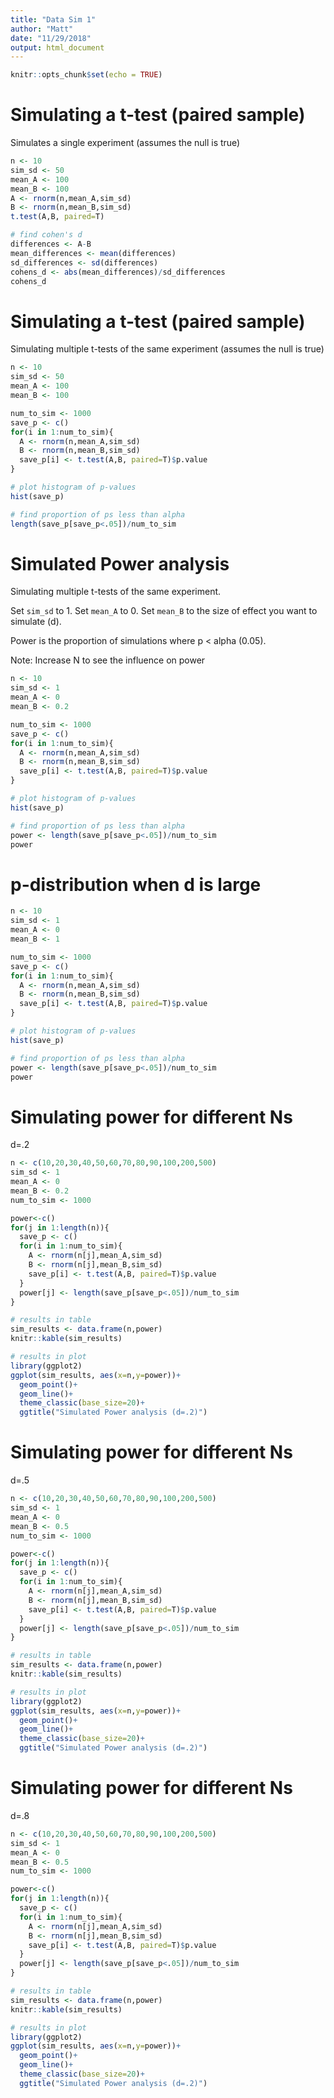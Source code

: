 ```yaml
---
title: "Data Sim 1"
author: "Matt"
date: "11/29/2018"
output: html_document
---
```


```r
knitr::opts_chunk$set(echo = TRUE)
```

# Simulating a t-test (paired sample)

Simulates a single experiment (assumes the null is true)

```r
n <- 10
sim_sd <- 50
mean_A <- 100
mean_B <- 100
A <- rnorm(n,mean_A,sim_sd)
B <- rnorm(n,mean_B,sim_sd)
t.test(A,B, paired=T)

# find cohen's d
differences <- A-B
mean_differences <- mean(differences)
sd_differences <- sd(differences)
cohens_d <- abs(mean_differences)/sd_differences
cohens_d

```


# Simulating a t-test (paired sample)

Simulating multiple t-tests of the same experiment (assumes the null is true)

```r
n <- 10
sim_sd <- 50
mean_A <- 100
mean_B <- 100

num_to_sim <- 1000
save_p <- c()
for(i in 1:num_to_sim){
  A <- rnorm(n,mean_A,sim_sd)
  B <- rnorm(n,mean_B,sim_sd)
  save_p[i] <- t.test(A,B, paired=T)$p.value
}

# plot histogram of p-values
hist(save_p)

# find proportion of ps less than alpha
length(save_p[save_p<.05])/num_to_sim

```


# Simulated Power analysis

Simulating multiple t-tests of the same experiment. 

Set `sim_sd` to 1. Set `mean_A` to 0. Set `mean_B` to the size of effect you want to simulate (d). 

Power is the proportion of simulations where p < alpha (0.05).

Note: Increase N to see the influence on power

```r
n <- 10
sim_sd <- 1
mean_A <- 0
mean_B <- 0.2

num_to_sim <- 1000
save_p <- c()
for(i in 1:num_to_sim){
  A <- rnorm(n,mean_A,sim_sd)
  B <- rnorm(n,mean_B,sim_sd)
  save_p[i] <- t.test(A,B, paired=T)$p.value
}

# plot histogram of p-values
hist(save_p)

# find proportion of ps less than alpha
power <- length(save_p[save_p<.05])/num_to_sim
power

```

# p-distribution when d is large

```r
n <- 10
sim_sd <- 1
mean_A <- 0
mean_B <- 1

num_to_sim <- 1000
save_p <- c()
for(i in 1:num_to_sim){
  A <- rnorm(n,mean_A,sim_sd)
  B <- rnorm(n,mean_B,sim_sd)
  save_p[i] <- t.test(A,B, paired=T)$p.value
}

# plot histogram of p-values
hist(save_p)

# find proportion of ps less than alpha
power <- length(save_p[save_p<.05])/num_to_sim
power

```


# Simulating power for different Ns

d=.2

```r
n <- c(10,20,30,40,50,60,70,80,90,100,200,500)
sim_sd <- 1
mean_A <- 0
mean_B <- 0.2
num_to_sim <- 1000

power<-c()
for(j in 1:length(n)){
  save_p <- c()
  for(i in 1:num_to_sim){
    A <- rnorm(n[j],mean_A,sim_sd)
    B <- rnorm(n[j],mean_B,sim_sd)
    save_p[i] <- t.test(A,B, paired=T)$p.value
  }
  power[j] <- length(save_p[save_p<.05])/num_to_sim
}

# results in table
sim_results <- data.frame(n,power)
knitr::kable(sim_results)

# results in plot
library(ggplot2)
ggplot(sim_results, aes(x=n,y=power))+
  geom_point()+
  geom_line()+
  theme_classic(base_size=20)+
  ggtitle("Simulated Power analysis (d=.2)")

```



# Simulating power for different Ns

d=.5

```r
n <- c(10,20,30,40,50,60,70,80,90,100,200,500)
sim_sd <- 1
mean_A <- 0
mean_B <- 0.5
num_to_sim <- 1000

power<-c()
for(j in 1:length(n)){
  save_p <- c()
  for(i in 1:num_to_sim){
    A <- rnorm(n[j],mean_A,sim_sd)
    B <- rnorm(n[j],mean_B,sim_sd)
    save_p[i] <- t.test(A,B, paired=T)$p.value
  }
  power[j] <- length(save_p[save_p<.05])/num_to_sim
}

# results in table
sim_results <- data.frame(n,power)
knitr::kable(sim_results)

# results in plot
library(ggplot2)
ggplot(sim_results, aes(x=n,y=power))+
  geom_point()+
  geom_line()+
  theme_classic(base_size=20)+
  ggtitle("Simulated Power analysis (d=.2)")

```


# Simulating power for different Ns

d=.8

```r
n <- c(10,20,30,40,50,60,70,80,90,100,200,500)
sim_sd <- 1
mean_A <- 0
mean_B <- 0.5
num_to_sim <- 1000

power<-c()
for(j in 1:length(n)){
  save_p <- c()
  for(i in 1:num_to_sim){
    A <- rnorm(n[j],mean_A,sim_sd)
    B <- rnorm(n[j],mean_B,sim_sd)
    save_p[i] <- t.test(A,B, paired=T)$p.value
  }
  power[j] <- length(save_p[save_p<.05])/num_to_sim
}

# results in table
sim_results <- data.frame(n,power)
knitr::kable(sim_results)

# results in plot
library(ggplot2)
ggplot(sim_results, aes(x=n,y=power))+
  geom_point()+
  geom_line()+
  theme_classic(base_size=20)+
  ggtitle("Simulated Power analysis (d=.2)")

```
